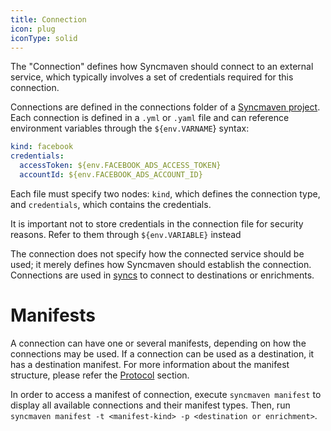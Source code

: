 ```yaml
---
title: Connection
icon: plug
iconType: solid
---
```


The "Connection" defines how Syncmaven should connect to an external service, which typically involves a set of credentials required for this connection.



Connections are defined in the connections folder of a [Syncmaven project](/fundametals/project). Each connection is defined in a `.yml` or `.yaml` file and can reference environment variables through the `${env.VARNAME`} syntax:

```yaml
kind: facebook
credentials:
  accessToken: ${env.FACEBOOK_ADS_ACCESS_TOKEN}
  accountId: ${env.FACEBOOK_ADS_ACCOUNT_ID}
```

Each file must specify two nodes: `kind`, which defines the connection type, and `credentials`, which contains the credentials.

<Info> It is important not to store credentials in the connection file for security reasons. Refer to them through `${env.VARIABLE}` instead</Info>

The connection does not specify how the connected service should be used; it merely defines how Syncmaven should establish the connection. Connections are used in [syncs](/fundamentals/syncs)
to connect to destinations or enrichments.

# Manifests

A connection can have one or several manifests, depending on how the connections may be used.
If a connection can be used as a destination, it has a destination manifest. For more information about the manifest structure, please refer the [Protocol](/fundametals/protocol) section.

In order to access a manifest of connection, execute `syncmaven manifest` to display all available connections and their manifest types. Then, run `syncmaven manifest -t <manifest-kind> -p <destination or enrichment>`.